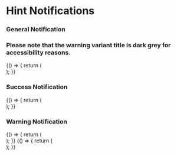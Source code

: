 
<Meta title="Components|Notifications/Hint" component={Notification} />

# Hint Notifications

### General Notification
### Please note that the warning variant title is dark grey for accessibility reasons.

<Preview>
  <Story name="hint general notification">
    {() => {
      return (
        <div style={{ padding: '2%', background: '#F6F6F6' }}>
        <FluidContainer>
            <Row>
              <Column xsOffset={1} cols={10}>
                <Notification
                  type='hint'
                  closeButton
                  background
                  variant="general"
                  title="Notification title goes here"
                  content="The insurance provider will capture the full description and replacement value of the item(s) you wish to specify later"
                >
                </Notification>
              </Column>
            </Row>
            <Row>
              <Column xsOffset={1} cols={10}>
                <Notification
                  type='hint'
                  variant="general"
                  defaultWhiteBackground={false}
                  title="Notification title goes here"
                  content="The insurance provider will capture the full description and replacement value of the item(s) you wish to specify later"
                >
                </Notification>
              </Column>
            </Row>
            <Row>
              <Column xsOffset={1} cols={10}>
                <div style={{width: '50%'}}>
                  <Notification
                    type='hint'
                    variant="general"
                    title="Notification title goes here"
                    content="Provider will capture the full description"
                  />
                </div>
              </Column>
            </Row>
          </FluidContainer>
        </div>
      );
    }}
  </Story>
</Preview>

### Success Notification

<Preview>
  <Story name="hint success notification">
    {() => {
      return (
        <div style={{ padding: '2%' }}>
          <FluidContainer>
            <Row>
              <Column xsOffset={1} cols={10}>
                <Notification
                  type='hint'
                  background
                  variant="success"
                  title="Notification title goes here"
                  content="The insurance provider will capture the full description and replacement value of the item(s) you wish to specify later"
                />
              </Column>
            </Row>
            <Row>
              <Column xsOffset={1} cols={10}>
                <Notification
                  type='hint'
                  variant="success"
                  title="Notification title goes here"
                  content="The insurance provider will capture the full description and replacement value of the item(s) you wish to specify later"
                />
              </Column>
            </Row>
            <Row>
              <Column xsOffset={1} cols={10}>
                <div style={{width: '50%'}}>
                  <Notification
                    type='hint'
                    variant="success"
                    title="Notification title goes here"
                    content="Provider will capture the full description"
                  />
                </div>
              </Column>
            </Row>
          </FluidContainer>
        </div>
      );
    }}
  </Story>
</Preview>

### Warning Notification

<Preview>
  <Story name="hint warning notification">
    {() => {
      return (
        <div style={{ padding: '2%' }}>
          <FluidContainer>
            <Row>
              <Column xsOffset={1} cols={10}>
                  <Notification
                    type='hint'
                    background
                    variant="warning"
                    title="Notification title goes here"
                    content="The insurance provider will capture the full description and replacement value of the item(s) you wish to specify later"
                  />
              </Column>
            </Row>
            <Row>
              <Column xsOffset={1} cols={10}>
                <Notification
                  type='hint'
                  variant="warning"
                  title="Notification title goes here"
                  content="The insurance provider will capture the full description and replacement value of the item(s) you wish to specify later"
                />
              </Column>
            </Row>
            <Row>
              <Column xsOffset={1} cols={10}>
                <div style={{width: '50%'}}>
                  <Notification
                    type='hint'
                    variant="warning"
                    title="Notification title goes here"
                    content="Provider will capture the full description"
                  />
                </div>
              </Column>
            </Row>
          </FluidContainer>
        </div>
      );
    }}
  </Story>
</Preview>

<Preview>
  <Story name="hint error notification">
    {() => {
      return (
        <div style={{ padding: '2%' }}>
          <FluidContainer>
            <Row>
              <Column xsOffset={1} cols={10}>
                <Notification
                  type='hint'
                  background
                  variant="error"
                  title="Notification title goes here"
                  content="The insurance provider will capture the full description and replacement value of the item(s) you wish to specify later"
                />
              </Column>
            </Row>
            <Row>
              <Column xsOffset={1} cols={10}>
                <Notification
                  type='hint'
                  variant="error"
                  title="Notification title goes here"
                  content="The insurance provider will capture the full description and replacement value of the item(s) you wish to specify later"
                />
              </Column>
            </Row>
            <Row>
              <Column xsOffset={1} cols={10}>
                <div style={{width: '50%'}}>
                  <Notification
                    type='hint'
                    variant="error"
                    title="Notification title goes here"
                    content="Provider will capture the full description"
                  />
                </div>
              </Column>
            </Row>
          </FluidContainer>
        </div>
      );
    }}
  </Story>
</Preview>


<Props of={Notification} />


